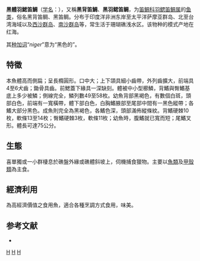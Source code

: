 {{Speciesbox
| taxon = Macolor niger
| image = Macolor niger.JPG
| status = NE
| status_system = IUCN3.1
| authority = [[Forsskål|Forsskål]], 1775
| synonyms = *''Sciaena nigra''<br /><small>Forsskål, 1775</small>
*''Diacope macolor''<br /><small>Lesson, 1827</small>
*''Macolor typus''<br /><small>Bleeker, 1860</small>
*''Macolor macolor''<br /><small>Lesson, 1827</small>
}}

'''黑體羽鰓笛鯛'''（[[学名|学名]]：{{lang|la|''Macolor niger''}}），又稱'''黑背笛鯛'''、'''黑羽鳃笛鲷'''，为[[笛鲷科|笛鲷科]][[羽鳃笛鲷属|羽鳃笛鲷属]]的[[鱼类|鱼类]]，俗名黑背笛鲷、黑笛鲷。分布于印度洋非洲东岸至太平洋萨摩亚群岛、北至台湾海域以及[[西沙群岛|西沙群岛]]、[[南沙群岛|南沙群岛]]等，常生活于珊瑚礁浅水区。该物种的模式产地在红海。

其[[种加词|种加词]]“''niger''”意为“黑色的”。

==特徵==
本魚體高而側扁；呈長橢圓形。口中大；上下頜具細小齒帶，外列齒擴大，前端具4至6犬齒；鋤骨具齒。前鰓蓋下緣具一深缺刻。體被中小型櫛鱗，背鰭與臀鰭基底上多少被鱗；側線完全，鱗列數49至58枚。幼魚背部黑褐色，有數個白斑，頭部白色，前端有一寬橫帶，體下部白色，白胸鰭腋部至尾部中間有一黑色縱帶；各鰭大部分黑色。成魚則完全為黑褐色，各鰭色深，頭部滿佈縱條紋。背鰭硬棘10枚，軟條13至14枚；臀鰭硬棘3枚，軟條11枚；幼魚時，腹鰭就已寬而短；尾鰭叉形。體長可達75公分。

==生態==
喜單獨或一小群棲息於礁盤外緣或礁體斜坡上，伺機捕食獵物。主要以[[魚類|魚類]]及[[甲殼類|甲殼類]]為主食。

==經濟利用==
為高經濟價值之食用魚，適合各種烹調方式食用，味美。

== 参考文献 ==
{{reflist}}
* {{TaiBNET| zh=黑背笛鯛 | id=382123 | binomial=Macolor niger | authority=Forssk?l, 1775 | var= | accessdate=2013-01-24}}
{{taxonbar}}

[[Category:食用魚|H]]
[[Category:羽鰓笛鯛屬|H]]
[[Category:1775年描述的魚類|H]]